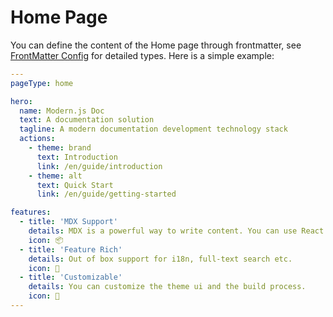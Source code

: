 # Home Page

You can define the content of the Home page through frontmatter, see [FrontMatter Config](/en/api/config-frontmatter.html#hero) for detailed types. Here is a simple example:

```yaml
---
pageType: home

hero:
  name: Modern.js Doc
  text: A documentation solution
  tagline: A modern documentation development technology stack
  actions:
    - theme: brand
      text: Introduction
      link: /en/guide/introduction
    - theme: alt
      text: Quick Start
      link: /en/guide/getting-started

features:
  - title: 'MDX Support'
    details: MDX is a powerful way to write content. You can use React components in Markdown.
    icon: 📦
  - title: 'Feature Rich'
    details: Out of box support for i18n, full-text search etc.
    icon: 🎨
  - title: 'Customizable'
    details: You can customize the theme ui and the build process.
    icon: 🚀
---
```
